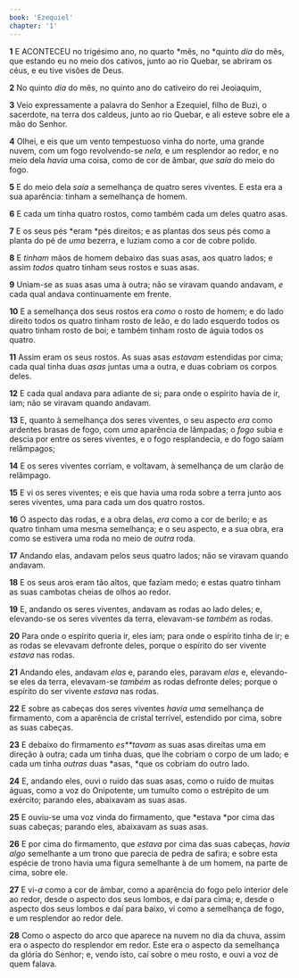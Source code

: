 ```yaml
---
book: 'Ezequiel'
chapter: '1'
---
```


**1** E ACONTECEU no trigésimo ano, no quarto *mês, no *quinto _dia_ do mês, que estando eu no meio dos cativos, junto ao rio Quebar, se abriram os céus, e eu tive visões de Deus.

**2** No quinto _dia_ do mês, no quinto ano do cativeiro do rei Jeoiaquim,

**3** Veio expressamente a palavra do Senhor a Ezequiel, filho de Buzi, o sacerdote, na terra dos caldeus, junto ao rio Quebar, e ali esteve sobre ele a mão do Senhor.

**4** Olhei, e eis que um vento tempestuoso vinha do norte, uma grande nuvem, com um fogo revolvendo-se _nela,_ e um resplendor ao redor, e no meio dela _havia_ uma coisa, como de cor de âmbar, _que saía_ do meio do fogo.

**5** E do meio dela _saía_ a semelhança de quatro seres viventes. E esta era a sua aparência: tinham a semelhança de homem.

**6** E cada um tinha quatro rostos, como também cada um deles quatro asas.

**7** E os seus pés *eram *pés direitos; e as plantas dos seus pés como a planta do pé de _uma_ bezerra, e luziam como a cor de cobre polido.

**8** E _tinham_ mãos de homem debaixo das suas asas, aos quatro lados; e assim _todos_ quatro tinham seus rostos e suas asas.

**9** Uniam-se as suas asas uma à outra; não se viravam quando andavam, _e_ cada qual andava continuamente em frente.

**10** E a semelhança dos seus rostos era _como_ o rosto de homem; e do lado direito todos os quatro tinham rosto de leão, e do lado esquerdo todos os quatro tinham rosto de boi; e também tinham rosto de águia todos os quatro.

**11** Assim eram os seus rostos. As suas asas _estavam_ estendidas por cima; cada qual tinha duas _asas_ juntas uma a outra, e duas cobriam os corpos deles.

**12** E cada qual andava para adiante de si; para onde o espírito havia de ir, iam; não se viravam quando andavam.

**13** E, quanto à semelhança dos seres viventes, o seu aspecto _era_ como ardentes brasas de fogo, com _uma_ aparência de lâmpadas; o _fogo_ subia e descia por entre os seres viventes, e o fogo resplandecia, e do fogo saíam relâmpagos;

**14** E os seres viventes corriam, e voltavam, à semelhança de um clarão de relâmpago.

**15** E vi os seres viventes; e eis que havia uma roda sobre a terra junto aos seres viventes, uma para cada um dos quatro rostos.

**16** O aspecto das rodas, e a obra delas, _era_ como a cor de berilo; e as quatro tinham uma mesma semelhança; e o seu aspecto, e a sua obra, era como se estivera uma roda no meio de _outra_ roda.

**17** Andando elas, andavam pelos seus quatro lados; não se viravam quando andavam.

**18** E os seus aros eram tão altos, que faziam medo; e estas quatro tinham as suas cambotas cheias de olhos ao redor.

**19** E, andando os seres viventes, andavam as rodas ao lado deles; e, elevando-se os seres viventes da terra, elevavam-se _também_ as rodas.

**20** Para onde o espírito queria ir, eles iam; para onde o espírito tinha de ir; e as rodas se elevavam defronte deles, porque o espírito do ser vivente _estava_ nas rodas.

**21** Andando eles, andavam _elas_ e, parando eles, paravam _elas_ e, elevando-se eles da terra, elevavam-se _também_ as rodas defronte deles; porque o espírito do ser vivente _estava_ nas rodas.

**22** E sobre as cabeças dos seres viventes _havia uma_ semelhança de firmamento, com a aparência de cristal terrível, estendido por cima, sobre as suas cabeças.

**23** E debaixo do firmamento _es\*\*tavam_ as suas asas direitas uma em direção à outra; cada um tinha duas, que lhe cobriam o corpo de um lado; e cada um tinha _outras_ duas *asas, *que os cobriam do outro lado.

**24** E, andando eles, ouvi o ruído das suas asas, como o ruído de muitas águas, como a voz do Onipotente, um tumulto como o estrépito de um exército; parando eles, abaixavam as suas asas.

**25** E ouviu-se uma voz vinda do firmamento, que *estava *por cima das suas cabeças; parando eles, abaixavam as suas asas.

**26** E por cima do firmamento, que _estava_ por cima das suas cabeças, _havia algo_ semelhante a um trono que parecia de pedra de safira; e sobre esta espécie de trono havia uma figura semelhante à de um homem, na parte de cima, sobre ele.

**27** E vi-_a_ como a cor de âmbar, como a aparência do fogo pelo interior dele ao redor, desde o aspecto dos seus lombos, e daí para cima; e, desde o aspecto dos seus lombos e daí para baixo, vi como a semelhança de fogo, e um resplendor ao redor dele.

**28** Como o aspecto do arco que aparece na nuvem no dia da chuva, assim era o aspecto do resplendor em redor. Este era o aspecto da semelhança da glória do Senhor; e, vendo isto, caí sobre o meu rosto, e ouvi a voz de quem falava.
